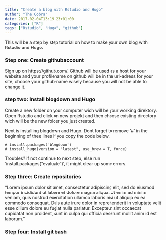 ```yaml
---
title: "Create a blog with Rstudio and Hugo"
author: "The Cobra"
date: 2017-02-04T13:19:23+01:00
categories: ["R"]
tags: ["Rstudio", "Hugo", "github"]
---
```


This will be a step by step tutorial on how to make your own blog with Rstudio and Hugo.

### Step one: Create githubaccount

Sign up on https://github.com/. Github will be used as a host for your website and your profilename on github will be in the url-adress for your site, choose your github-name wisely because you will not be able to change it. 

### step two: Install blogdown and Hugo

Create a new folder on your computer wich will be your working direktory. Open Rstudio and click on new projekt and then choose existing directory wich will be the new folder you just created.

Next is installing blogdown and Hugo. Dont forget to remove '#' in the beginning of thee lines if you copy the code below.

```installing

# install.packages("blogdown")
# install_hugo(version = "latest", use_brew = T, force)

```

Troubles? if not continue to next step, else run 'install.packages("evaluate")', it might clear up some errors.

### Step three: Create repositories

"Lorem ipsum dolor sit amet, consectetur adipiscing elit, sed do eiusmod tempor incididunt ut labore et dolore magna aliqua. Ut enim ad minim veniam, quis nostrud exercitation ullamco laboris nisi ut aliquip ex ea commodo consequat. Duis aute irure dolor in reprehenderit in voluptate velit esse cillum dolore eu fugiat nulla pariatur. Excepteur sint occaecat cupidatat non proident, sunt in culpa qui officia deserunt mollit anim id est laborum."

### Step four: Install git bash